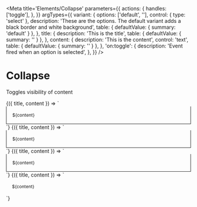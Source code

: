 
<Meta
  title='Elements/Collapse'
  parameters={{
    actions: {
      handles: ['toggle'],
    },
  }}
  argTypes={{
    variant: {
      options: ['default', ''],
      control: { type: 'select' },
      description:
        'These are the options. The default variant adds a black border and white background',
      table: { defaultValue: { summary: 'default' } },
    },
    title: {
      description: 'This is the title',
      table: { defaultValue: { summary: '' } },
    },
    content: {
      description: 'This is the content',
      control: 'text',
      table: { defaultValue: { summary: '' } },
    },
    'on:toggle': {
      description: 'Event fired when an option is selected',
    },
  }}
/>

# Collapse

Toggles visibility of content

<Canvas>
  <Story
    name='Collapse'
    args={{
      title: 'Motor 1',
      content:
        'Motor one was concieved and executed at Bell Labs in 1972 under the guidance of lead director Dennis Richie and Superviser Wallace Breen.',
    }}
  >
    {({ title, content }) => `
      <v-collapse
        title='${title}'
      >
        <div style='font-size: 12px; padding: 1rem; border: 1px solid; border-top: none;'>${content}</div>
      </v-collapse>
    `}
  </Story>
</Canvas>

<Canvas>
  <Story
    name='Header slot'
    args={{
      title: 'Motor 1',
      content:
        'Motor one was concieved and executed at Bell Labs in 1972 under the guidance of lead director Dennis Richie and Superviser Wallace Breen.',
    }}
  >
    {({ title, content }) => `
      <v-collapse
        title='${title}'
      >
        <v-badge slot='header' label='Inactive'></v-badge>
        <div style='font-size: 12px; padding: 1rem; border: 1px solid; border-top: none;'>${content}</div>
      </v-collapse>
    `}
  </Story>
</Canvas>

<Canvas>
  <Story
    name='Title slot'
    args={{
      title: 'Motor 1',
      content:
        'Motor one was concieved and executed at Bell Labs in 1972 under the guidance of lead director Dennis Richie and Superviser Wallace Breen.',
    }}
  >
    {({ title, content }) => `
      <v-collapse
        title='${title}'
      >
        <v-breadcrumbs slot='title' crumbs='Robot,Motor'></v-breadcrumbs>
        <v-badge slot='header' label='Inactive'></v-badge>
        <div style='font-size: 12px; padding: 1rem; border: 1px solid; border-top: none;'>${content}</div>
      </v-collapse>
    `}
  </Story>
</Canvas>

<Canvas>
  <Story
    name='No Background and No Border'
    args={{
      title: 'Motor 1',
      content:
        'Motor one was concieved and executed at Bell Labs in 1972 under the guidance of lead director Dennis Richie and Superviser Wallace Breen.',
    }}
  >
    {({ title, content }) => `
      <v-collapse
        title='${title}'
        variant=''
      >
        <v-breadcrumbs slot='title' crumbs='Robot,Motor'></v-breadcrumbs>
        <v-badge slot='header' label='Inactive'></v-badge>
        <div style='font-size: 12px; padding: 1rem'>${content}</div>
      </v-collapse>
    `}
  </Story>
</Canvas>
